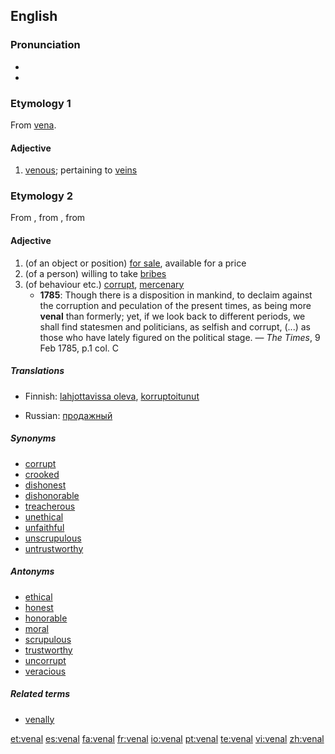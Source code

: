 ==English==

===Pronunciation===
* {{IPA|/'vi:nəl/}}
* {{rhymes|iːnəl}}

===Etymology 1===
From [[vena]].

====Adjective====
{{en-adj}}

# [[venous]]; pertaining to [[vein]]s

===Etymology 2===
From {{etyl|fr|en}} {{term|venal|lang=fr}}, from {{etyl|la|en}} {{term|venalis||lang=la}}, from {{term|venum||lang=la|something for sale}}

====Adjective====
{{en-adj}}

# (of an object or position) [[for sale]], available for a price
# (of a person) willing to take [[bribe]]s
# (of behaviour etc.) [[corrupt]], [[mercenary]]
#* '''1785''': Though there is a disposition in mankind, to declaim against the corruption and peculation of the present times, as being more '''venal''' than formerly; yet, if we look back to different periods, we shall find statesmen and politicians, as selfish and corrupt, (...) as those who have lately figured on the political stage. — ''The Times'', 9 Feb 1785, p.1 col. C

=====Translations=====
{{trans-top|for sale, available for a price}}
{{trans-mid}}
{{trans-bottom}}

{{trans-top|willing to take bribes}}
* Finnish: [[lahjottavissa oleva]], [[korruptoitunut]]
{{trans-mid}}
* Russian: [[продажный]]
{{trans-bottom}}

{{trans-top|corrupt, mercenary}}
{{trans-mid}}
{{trans-bottom}}

=====Synonyms=====
* [[corrupt]]
* [[crooked]]
* [[dishonest]]
* [[dishonorable]]
* [[treacherous]]
* [[unethical]]
* [[unfaithful]]
* [[unscrupulous]]
* [[untrustworthy]]

=====Antonyms=====
* [[ethical]]
* [[honest]]
* [[honorable]]
* [[moral]]
* [[scrupulous]]
* [[trustworthy]]
* [[uncorrupt]]
* [[veracious]]

=====Related terms=====
* [[venally]]

[[et:venal]]
[[es:venal]]
[[fa:venal]]
[[fr:venal]]
[[io:venal]]
[[pt:venal]]
[[te:venal]]
[[vi:venal]]
[[zh:venal]]